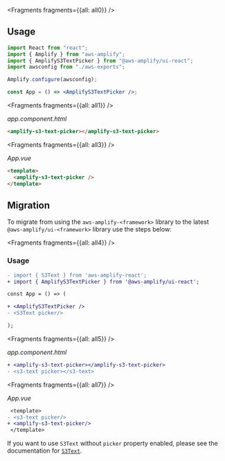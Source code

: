 


<Fragments fragments={{all: all0}} />

## Usage

<FilterContent framework="react">

```jsx
import React from "react";
import { Amplify } from "aws-amplify";
import { AmplifyS3TextPicker } from "@aws-amplify/ui-react";
import awsconfig from "./aws-exports";

Amplify.configure(awsconfig);

const App = () => <AmplifyS3TextPicker />;
```

</FilterContent>

<FilterContent framework="angular">


<Fragments fragments={{all: all1}} />

_app.component.html_

```html
<amplify-s3-text-picker></amplify-s3-text-picker>
```

</FilterContent>

<FilterContent framework="vue">


<Fragments fragments={{all: all3}} />

_App.vue_

```html
<template>
  <amplify-s3-text-picker />
</template>
```

</FilterContent>

<UiComponentProps tag="amplify-s3-text-picker" propType="attr" useTableHeaders></UiComponentProps>

## Migration

To migrate from using the `aws-amplify-<framework>` library to the latest `@aws-amplify/ui-<framework>` library use the steps below:


<Fragments fragments={{all: all4}} />

### Usage

<FilterContent framework="react">

```diff
- import { S3Text } from 'aws-amplify-react';
+ import { AmplifyS3TextPicker } from '@aws-amplify/ui-react';

const App = () => (

+ <AmplifyS3TextPicker />
- <S3Text picker/>

);
```

</FilterContent>

<FilterContent framework="angular">


<Fragments fragments={{all: all5}} />

_app.component.html_

```diff
+ <amplify-s3-text-picker></amplify-s3-text-picker>
- <s3-text picker></s3-text>
```

</FilterContent>

<FilterContent framework="vue">


<Fragments fragments={{all: all7}} />

_App.vue_

```diff
 <template>
- <s3-text picker/>
+ <amplify-s3-text-picker/>
 </template>
```

</FilterContent>

If you want to use `S3Text` without `picker` property enabled, please see the documentation for [`S3Text`](/ui/storage/s3-text).
